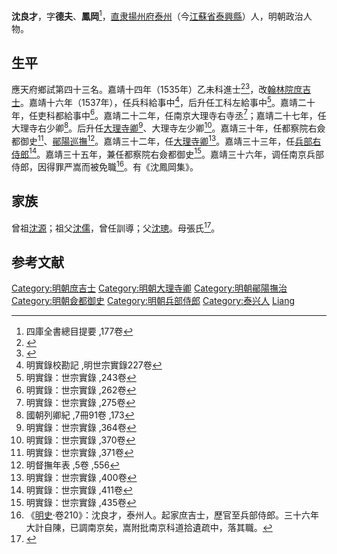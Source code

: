 {{明清人物信息框
| 姓名 = 沈良才
| 原名 =
| 圖片名稱= 
| 圖片大小 =
| 圖片說明 = 
| 最高職務 = 兵部右侍郎
| 國家 = 大明 
| 爵位 =
| 籍貫 = [[直隸|直隸]][[揚州府|揚州府]][[泰州|泰州]]
| 族裔 = 
| 旗籍 = 
| 字號 = 字德夫
| 諡號 =
| 出生日期 = 生年不详
| 出生地點 =
| 逝世日期 = 卒年不详
| 逝世地點 =
| 墓葬 =
| 配偶 = 
| 親屬 = 
| 出身 =
* 嘉靖十四年乙未科進士
| 經歷 =
| 著作 =  
}}
'''沈良才'''，字'''德夫'''、'''鳳岡'''<ref>四庫全書總目提要 ,177卷</ref>，[[南直隶|直隶]][[揚州府|揚州府]][[泰州|泰州]]（今[[江蘇省|江蘇省]][[泰興縣|泰興縣]]）人，明朝政治人物。

== 生平==
應天府鄉試第四十三名。嘉靖十四年（1535年）乙未科進士<ref>{{Cite book|title=《皇明贡举考》卷五|author=[[张朝瑞|张朝瑞]]|publisher=《续修四库全书》史部第828册|year=|isbn=|location=|pages=}}</ref><ref>{{Cite book|title=贡举志五种 上|author=鲁小俊，江俊伟著|publisher=武汉大学出版社|year=2009|isbn=978-7-307-07043-1|location=武汉|pages=}}</ref>，改[[翰林院|翰林院]][[庶吉士|庶吉士]]。嘉靖十六年（1537年），任兵科給事中<ref>明實錄校勘記 ,明世宗實錄227卷</ref>，后升任工科左給事中<ref>明實錄：世宗實錄 ,243卷</ref>。嘉靖二十年，任吏科都給事中<ref>明實錄：世宗實錄 ,262卷</ref>。嘉靖二十二年，任南京大理寺右寺丞<ref>明實錄：世宗實錄 ,275卷</ref>；嘉靖二十七年，任大理寺右少卿<ref>國朝列卿紀 ,7冊91卷 ,173</ref>。后升任[[大理寺卿|大理寺卿]]<ref>明實錄：世宗實錄 ,364卷</ref>、大理寺左少卿<ref>明實錄：世宗實錄 ,370卷</ref>。嘉靖三十年，任都察院右僉都御史<ref>明實錄：世宗實錄 ,371卷</ref>、[[鄖陽巡撫|鄖陽巡撫]]<ref>明督撫年表 ,5卷 ,556</ref>。嘉靖三十二年，任[[大理寺卿|大理寺卿]]<ref>明實錄：世宗實錄 ,400卷</ref>。嘉靖三十三年，任[[兵部右侍郎|兵部右侍郎]]<ref>明實錄：世宗實錄 ,411卷</ref>。嘉靖三十五年，兼任都察院右僉都御史<ref>明實錄：世宗實錄 ,435卷</ref>。嘉靖三十六年，调任南京兵部侍郎，因得罪严嵩而被免職<ref>《[[明史|明史]]·卷210》：沈良才，泰州人。起家庶吉士，歷官至兵部侍郎。三十六年大計自陳，已調南京矣，嵩附批南京科道拾遺疏中，落其職。</ref>。有《沈鳳岡集》。

== 家族 ==
曾祖[[沈源|沈源]]；祖父[[沈儒|沈儒]]，曾任訓導；父[[沈璁|沈璁]]。母張氏<ref>{{Cite book|title=天一阁藏明代科举录选刊 登科录 点校本|author=龚延明主编|publisher=宁波出版社|year=2016|isbn=978-7-5526-2320-8|location=宁波|pages=|quote=《天一閣藏明代科舉錄選刊.登科錄》之《嘉靖十四年乙未科進士登科錄》}}</ref>。

==参考文献==
{{reflist|2}}

{{嘉靖十四年乙未科殿試金榜}}

{{DEFAULTSORT:Shen沈}}
[[Category:明朝庶吉士|Category:明朝庶吉士]]
[[Category:明朝大理寺卿|Category:明朝大理寺卿]]
[[Category:明朝鄖陽撫治|Category:明朝鄖陽撫治]]
[[Category:明朝僉都御史|Category:明朝僉都御史]]
[[Category:明朝兵部侍郎|Category:明朝兵部侍郎]]
[[Category:泰兴人|Category:泰兴人]]
[[Category:沈姓|Liang]]